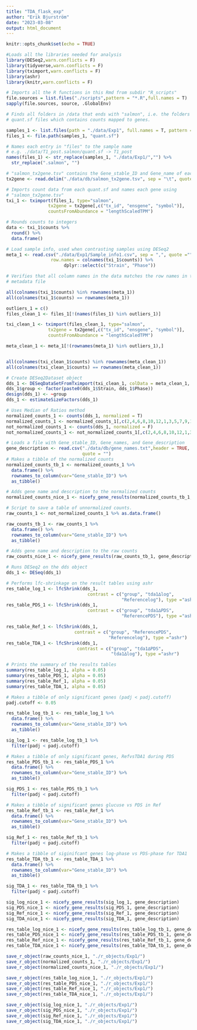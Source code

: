 ```yaml
---
title: "TDA_flask_exp"
author: "Erik Bjurström"
date: "2023-03-08"
output: html_document
---
```


```r
knitr::opts_chunk$set(echo = TRUE)
```

```r
#Loads all the libraries needed for analysis
library(DESeq2,warn.conflicts = F)
library(tidyverse,warn.conflicts = F)
library(tximport,warn.conflicts = F)
library(ashr)
library(knitr,warn.conflicts = F)
```

```r
# Imports all the R functions in this Rmd from subdir "R_scripts"
file.sources = list.files("./scripts",pattern = "*.R",full.names = T)
sapply(file.sources, source, .GlobalEnv)
```

```r
# Finds all folders in /data that ends with "salmon", i.e. the folders with the
# quant.sf files which contains counts mapped to genes.

samples_1 <- list.files(path = "./data/Exp1", full.names = T, pattern = "salmon$")
files_1 <- file.path(samples_1, "quant.sf")

# Names each entry in "files" to the sample name
# e.g. ./data/T1_post.salmon/quant.sf -> T1_post
names(files_1) <- str_replace(samples_1, "./data/Exp1/","") %>%
  str_replace(".salmon", "")

# "salmon_tx2gene.tsv" contains the Gene_stable_ID and Gene_name of each gene
tx2gene <- read.delim("./data/db/salmon_tx2gene.tsv", sep = "\t", quote = "")

# Imports count data from each quant.sf and names each gene using 
# "salmon_tx2gene.tsv"
txi_1 <- tximport(files_1, type="salmon", 
                tx2gene = tx2gene[,c("tx_id", "ensgene", "symbol")], 
                countsFromAbundance = "lengthScaledTPM")

# Rounds counts to integers 
data <- txi_1$counts %>% 
  round() %>% 
  data.frame()
```

```r
# Load sample info, used when contrasting samples using DESeq2
meta_1 <- read.csv("./data/Exp1/Sample_info1.csv", sep = ",", quote ="", 
                 row.names = colnames(txi_1$counts)) %>% 
                      dplyr::select(c("Strain", "Phase"))
```

```r
# Verifies that all column names in the data matches the row names in the
# metadata file

all(colnames(txi_1$counts) %in% rownames(meta_1))
all(colnames(txi_1$counts) == rownames(meta_1))
```

```r
outliers_1 = c()
files_clean_1 <- files_1[!(names(files_1) %in% outliers_1)]

txi_clean_1 <- tximport(files_clean_1, type="salmon", 
                tx2gene = tx2gene[,c("tx_id", "ensgene", "symbol")], 
                countsFromAbundance = "lengthScaledTPM")

meta_clean_1 <- meta_1[!(rownames(meta_1) %in% outliers_1),]


all(colnames(txi_clean_1$counts) %in% rownames(meta_clean_1))
all(colnames(txi_clean_1$counts) == rownames(meta_clean_1))
```

```r
# Create DESeq2Dataset object
dds_1 <- DESeqDataSetFromTximport(txi_clean_1, colData = meta_clean_1, design = ~Strain + Phase + Strain:Phase)
dds_1$group <- factor(paste0(dds_1$Strain, dds_1$Phase))
design(dds_1) <- ~group
dds_1 <- estimateSizeFactors(dds_1)

# Uses Median of Ratios method
normalized_counts_1 <- counts(dds_1, normalized = T)
normalized_counts_1 <- normalized_counts_1[,c(2,4,6,8,10,12,1,3,5,7,9,11)]
not_normalized_counts_1 <- counts(dds_1, normalized = F)
not_normalized_counts_1 <- not_normalized_counts_1[,c(2,4,6,8,10,12,1,3,5,7,9,11)]
```

```r
# Loads a file with Gene_stable_ID, Gene_names, and Gene_description
gene_description <- read.csv("./data/db/gene_names.txt",header = TRUE, sep = "\t", 
                             quote = "")
# Makes a tibble of the normalized counts
normalized_counts_tb_1 <- normalized_counts_1 %>%
  data.frame() %>%
  rownames_to_column(var="Gene_stable_ID") %>% 
  as_tibble()

# Adds gene name and description to the normalized counts
normalized_counts_nice_1 <- nicefy_gene_results(normalized_counts_tb_1, gene_description)
```

```r
# Script to save a table of unnormalized counts.
raw_counts_1 <- not_normalized_counts_1 %>% as.data.frame()

raw_counts_tb_1 <- raw_counts_1 %>%
  data.frame() %>%
  rownames_to_column(var="Gene_stable_ID") %>% 
  as_tibble()

# Adds gene name and description to the raw counts
raw_counts_nice_1 <- nicefy_gene_results(raw_counts_tb_1, gene_description)
```

```r
# Runs DESeq2 on the dds object
dds_1 <- DESeq(dds_1)
```

```r
# Performs lfc-shrinkage on the result tables using ashr
res_table_log_1 <- lfcShrink(dds_1, 
                               contrast = c("group", "tda1∆log", 
                                            "Referencelog"), type ="ashr")
res_table_PDS_1 <- lfcShrink(dds_1, 
                               contrast = c("group", "tda1∆PDS", 
                                            "ReferencePDS"), type ="ashr")

res_table_Ref_1 <- lfcShrink(dds_1, 
                          contrast = c("group", "ReferencePDS", 
                                       "Referencelog"), type ="ashr")
res_table_TDA_1 <- lfcShrink(dds_1, 
                           contrast = c("group", "tda1∆PDS", 
                                        "tda1∆log"), type ="ashr")

# Prints the summary of the results tables
summary(res_table_log_1, alpha = 0.05)
summary(res_table_PDS_1, alpha = 0.05)
summary(res_table_Ref_1, alpha = 0.05)
summary(res_table_TDA_1, alpha = 0.05)
```

```r
# Makes a tibble of only significant genes (padj < padj.cutoff)
padj.cutoff <- 0.05

res_table_log_tb_1 <- res_table_log_1 %>%
  data.frame() %>%
  rownames_to_column(var="Gene_stable_ID") %>% 
  as_tibble()

sig_log_1 <- res_table_log_tb_1 %>% 
  filter(padj < padj.cutoff)

# Makes a tibble of only significant genes, RefvsTDA1 during PDS
res_table_PDS_tb_1 <- res_table_PDS_1 %>%
  data.frame() %>%
  rownames_to_column(var="Gene_stable_ID") %>% 
  as_tibble()

sig_PDS_1 <- res_table_PDS_tb_1 %>% 
  filter(padj < padj.cutoff)

# Makes a tibble of significant genes glucuse vs PDS in Ref
res_table_Ref_tb_1 <- res_table_Ref_1 %>%
  data.frame() %>%
  rownames_to_column(var="Gene_stable_ID") %>% 
  as_tibble()

sig_Ref_1 <- res_table_Ref_tb_1 %>% 
  filter(padj < padj.cutoff)

# Makes a tibble of siginifcant genes log-phase vs PDS-phase for TDA1
res_table_TDA_tb_1 <- res_table_TDA_1 %>%
  data.frame() %>%
  rownames_to_column(var="Gene_stable_ID") %>% 
  as_tibble()

sig_TDA_1 <- res_table_TDA_tb_1 %>% 
  filter(padj < padj.cutoff)
```

```r
sig_log_nice_1 <- nicefy_gene_results(sig_log_1, gene_description)
sig_PDS_nice_1 <- nicefy_gene_results(sig_PDS_1, gene_description)
sig_Ref_nice_1 <- nicefy_gene_results(sig_Ref_1, gene_description)
sig_TDA_nice_1 <- nicefy_gene_results(sig_TDA_1, gene_description)

res_table_log_nice_1 <- nicefy_gene_results(res_table_log_tb_1, gene_description)
res_table_PDS_nice_1 <- nicefy_gene_results(res_table_PDS_tb_1, gene_description)
res_table_Ref_nice_1 <- nicefy_gene_results(res_table_Ref_tb_1, gene_description)
res_table_TDA_nice_1 <- nicefy_gene_results(res_table_TDA_tb_1, gene_description)
```

```r
save_r_object(raw_counts_nice_1, "./r_objects/Exp1/")
save_r_object(normalized_counts_1, "./r_objects/Exp1/")
save_r_object(normalized_counts_nice_1, "./r_objects/Exp1/")

save_r_object(res_table_log_nice_1, "./r_objects/Exp1/")
save_r_object(res_table_PDS_nice_1, "./r_objects/Exp1/")
save_r_object(res_table_Ref_nice_1, "./r_objects/Exp1/")
save_r_object(res_table_TDA_nice_1, "./r_objects/Exp1/")

save_r_object(sig_log_nice_1, "./r_objects/Exp1/")
save_r_object(sig_PDS_nice_1, "./r_objects/Exp1/")
save_r_object(sig_Ref_nice_1, "./r_objects/Exp1/")
save_r_object(sig_TDA_nice_1, "./r_objects/Exp1/")
```